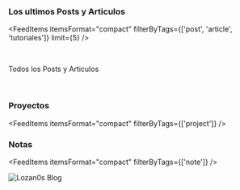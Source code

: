 <AuthorBanner />
<p>&nbsp;</p>

<h3>
  Los ultimos Posts y Articulos
</h3>


<FeedItems 
  itemsFormat="compact" 
  filterByTags={['post', 'article', 'tutoriales']} 
  limit={5} 
/>

<p>&nbsp;</p>

<Link to='posts-and-articles'>Todos los Posts y Articulos</Link>

<p>&nbsp;</p>

### Proyectos

<FeedItems itemsFormat="compact" filterByTags={['project']} />

### Notas

<FeedItems itemsFormat="compact" filterByTags={['note']} />

<img src="hacktheplanet.png" alt="Lozan0s Blog" title="Lozan0s Blog" />

<p>&nbsp;</p>